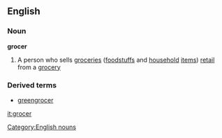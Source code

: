 ==English==
===Noun===
{{wikipedia}}
'''grocer'''
#A person who sells [[groceries]] ([[foodstuff]]s and [[household]] [[item]]s) [[retail]] from a [[grocery]]
===Derived terms===
*[[greengrocer]]
[[Category:English nouns]]

[[it:grocer]]